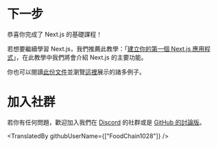 # 下一步

恭喜你完成了 Next.js 的基礎課程！

若想要繼續學習 Next.js，我們推薦此教學：「[建立你的第一個 Next.js 應用程式](/learn/basics/create-nextjs-app)」，在此教學中我們將會介紹 Next.js 的主要功能。

你也可以閱讀[此份文件](/docs/getting-started)並瀏覽[這裡](/examples)展示的諸多例子。

# 加入社群

若你有任何問題，歡迎加入我們在 [Discord](https://nextjs.org/discord) 的社群或是 [GitHub 的討論版](https://github.com/vercel/next.js/discussions)。

<TranslatedBy githubUserName={["FoodChain1028"]} />
